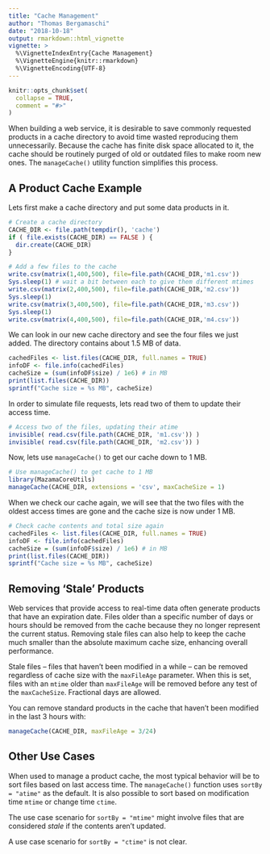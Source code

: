 ```yaml
---
title: "Cache Management"
author: "Thomas Bergamaschi"
date: "2018-10-18"
output: rmarkdown::html_vignette
vignette: >
  %\VignetteIndexEntry{Cache Management}
  %\VignetteEngine{knitr::rmarkdown}
  %\VignetteEncoding{UTF-8}
---
```


```r
knitr::opts_chunk$set(
  collapse = TRUE,
  comment = "#>"
)
```

When building a web service, it is desirable to save commonly requested products
in a cache directory to avoid time wasted reproducing them unnecessarily.
Because the cache has finite disk space allocated to it, the cache should be 
routinely purged of old or outdated files to make room new ones. The 
```manageCache()``` utility function simplifies this process.

## A Product Cache Example

Lets first make a cache directory and put some data products in it.

```r
# Create a cache directory
CACHE_DIR <- file.path(tempdir(), 'cache')
if ( file.exists(CACHE_DIR) == FALSE ) {
  dir.create(CACHE_DIR)
}

# Add a few files to the cache
write.csv(matrix(1,400,500), file=file.path(CACHE_DIR,'m1.csv'))
Sys.sleep(1) # wait a bit between each to give them different mtimes
write.csv(matrix(2,400,500), file=file.path(CACHE_DIR,'m2.csv'))
Sys.sleep(1)
write.csv(matrix(3,400,500), file=file.path(CACHE_DIR,'m3.csv'))
Sys.sleep(1)
write.csv(matrix(4,400,500), file=file.path(CACHE_DIR,'m4.csv'))
```

We can look in our new cache directory and see the four files we just added. 
The directory contains about 1.5 MB of data.

```r
cachedFiles <- list.files(CACHE_DIR, full.names = TRUE)
infoDF <- file.info(cachedFiles)
cacheSize = (sum(infoDF$size) / 1e6) # in MB
print(list.files(CACHE_DIR))
sprintf("Cache size = %s MB", cacheSize)
```

In order to simulate file requests, lets read two of them to update their access 
time.

```r
# Access two of the files, updating their atime
invisible( read.csv(file.path(CACHE_DIR, 'm1.csv')) )
invisible( read.csv(file.path(CACHE_DIR, 'm2.csv')) )
```

Now, lets use ```manageCache()``` to get our cache down to 1 MB.

```r
# Use manageCache() to get cache to 1 MB
library(MazamaCoreUtils)
manageCache(CACHE_DIR, extensions = 'csv', maxCacheSize = 1)
```

When we check our cache again, we will see that the two files with the oldest
access times are gone and the cache size is now under 1 MB.

```r
# Check cache contents and total size again
cachedFiles <- list.files(CACHE_DIR, full.names = TRUE)
infoDF <- file.info(cachedFiles)
cacheSize = (sum(infoDF$size) / 1e6) # in MB
print(list.files(CACHE_DIR))
sprintf("Cache size = %s MB", cacheSize)
```

## Removing 'Stale' Products

Web services that provide access to real-time data often generate products that
have an expiration date. Files older than a specific number of days or hours 
should be removed from the cache because they no longer represent the current
status. Removing stale files can also help to keep the cache much smaller than 
the absolute maximum cache size, enhancing overall performance.

Stale files -- files that haven't been modified in a while -- can be removed 
regardless of  cache size with the `maxFileAge` parameter. When this is set, 
files with an  `mtime` older than `maxFileAge` will  be removed before any test 
of the  `maxCacheSize`. Fractional days are allowed.

You can remove standard products in the cache that haven't been modified in the 
last 3 hours with:

```r
manageCache(CACHE_DIR, maxFileAge = 3/24)
```

## Other Use Cases

When used to manage a product cache, the most typical behavior will be to sort
files based on last access time. The `manageCache()` function uses
`sortBy = "atime"` as the default. It is also possible to sort based on 
modification time `mtime` or change time `ctime`.

The use case scenario for `sortBy = "mtime"` might involve files that are
considered *stale* if the contents aren't updated.

A use case scenario for `sortBy = "ctime"` is not clear.
